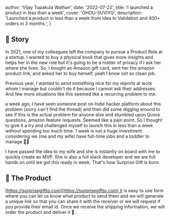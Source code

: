
  author: 'Vijay Tupakula Wathan',
  date: '2022-07-22',
  title: 'I launched a product in less than a week',
  cover: 'OHOU-5UVIYQ',
  description:
    'Launched a product in less than a week from Idea to Validation and 400+ orders in 3 months.',
}


## 📔 **Story**

In 2021, one of my colleagues left the company to pursue a Product Role at a startup. I wanted to buy a physical book that gives more insights and helps her in the new role but it's going to be a matter of privacy if I ask her where she lives. So, I bought an Amazon gift card, sent her the amazon product link, and asked her to buy herself, yeah I know not so clean job.

Previous year, I wanted to send something nice for my reports at work whom I manage but couldn't do it because I cannot ask their addresses. And few more situations like this seemed like a recurring problem to me.

a week ago, I have seen someone post on Indie hacker platform about this problem (sorry can't find the thread) and then did some digging around to see if this is the actual problem for anyone else and stumbled upon Quora questions, amazon feature requests. Seemed like a pain point, So I thought to give it a try and challenged myself to launch this in less than a week without spending too much time. 1 week is not a huge investment considering we (me and my wife) have full-time jobs and a toddler to manage 👶🏼

I have passed the idea to my wife and she is instantly on board with me to quickly create an MVP. She is also a full stack developer and we are full hands on until we got this ready in week. That's how Surprise Gift is born.

## 🛒 The **Product**

[https://surprisegiftto.com](https://surprisegiftto.com) it is easy to use form where you can let us know what product to send them and we will generate a unique link so that you can share it with the receiver or we will request if you provide their email id. Once we receive the shipping information, we will order the product and deliver it 🎁 .
